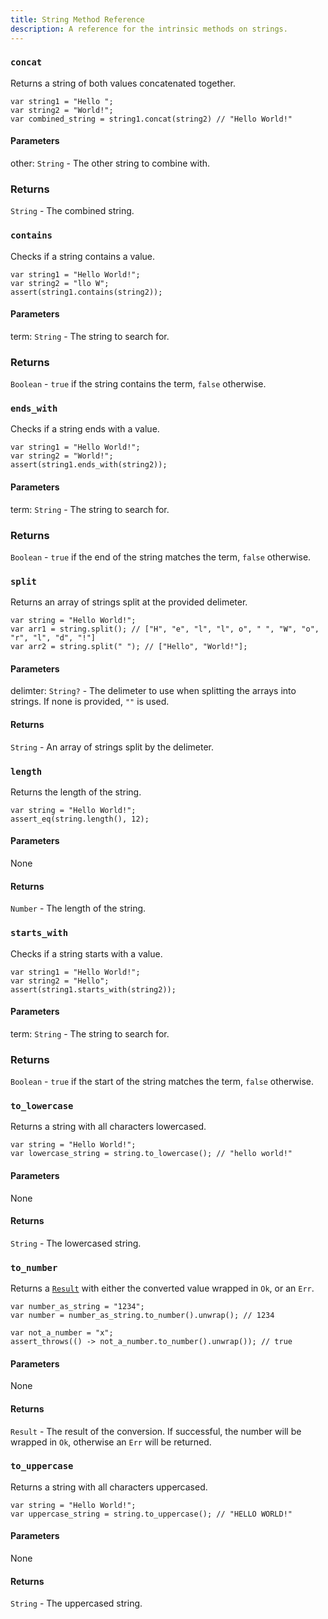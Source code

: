 ---
title: String Method Reference
description: A reference for the intrinsic methods on strings.
---


### `concat`

Returns a string of both values concatenated together.

```ql
var string1 = "Hello ";
var string2 = "World!";
var combined_string = string1.concat(string2) // "Hello World!"
```

#### Parameters

other: `String` - The other string to combine with.

### Returns

`String` - The combined string.

### `contains`

Checks if a string contains a value.

```ql
var string1 = "Hello World!";
var string2 = "llo W";
assert(string1.contains(string2));
```

#### Parameters

term: `String` - The string to search for.

### Returns

`Boolean` - `true` if the string contains the term, `false` otherwise.

### `ends_with`

Checks if a string ends with a value.

```ql
var string1 = "Hello World!";
var string2 = "World!";
assert(string1.ends_with(string2));
```

#### Parameters

term: `String` - The string to search for.

### Returns

`Boolean` - `true` if the end of the string matches the term, `false` otherwise.

### `split`

Returns an array of strings split at the provided delimeter.

```ql
var string = "Hello World!";
var arr1 = string.split(); // ["H", "e", "l", "l", o", " ", "W", "o", "r", "l", "d", "!"]
var arr2 = string.split(" "); // ["Hello", "World!"];
```

#### Parameters

delimter: `String?` <Badge text="optional" /> - The delimeter to use when splitting the arrays into strings. If none is provided, `""` is used.

#### Returns

`String` - An array of strings split by the delimeter.

### `length`

Returns the length of the string.

```ql
var string = "Hello World!";
assert_eq(string.length(), 12);
```

#### Parameters

None

#### Returns

`Number` - The length of the string.

### `starts_with`

Checks if a string starts with a value.

```ql
var string1 = "Hello World!";
var string2 = "Hello";
assert(string1.starts_with(string2));
```

#### Parameters

term: `String` - The string to search for.

### Returns

`Boolean` - `true` if the start of the string matches the term, `false` otherwise.

### `to_lowercase`

Returns a string with all characters lowercased.

```ql
var string = "Hello World!";
var lowercase_string = string.to_lowercase(); // "hello world!"
```

#### Parameters

None

#### Returns

`String` - The lowercased string.

### `to_number`

Returns a [`Result`](/reference/api/result) with either the converted value wrapped in `Ok`, or an `Err`.

```ql
var number_as_string = "1234";
var number = number_as_string.to_number().unwrap(); // 1234

var not_a_number = "x";
assert_throws(() -> not_a_number.to_number().unwrap()); // true
```

#### Parameters

None

#### Returns

`Result` - The result of the conversion. If successful, the number will be wrapped in `Ok`, otherwise an `Err` will be returned.

### `to_uppercase`

Returns a string with all characters uppercased.

```ql
var string = "Hello World!";
var uppercase_string = string.to_uppercase(); // "HELLO WORLD!"
```

#### Parameters

None

#### Returns

`String` - The uppercased string.
